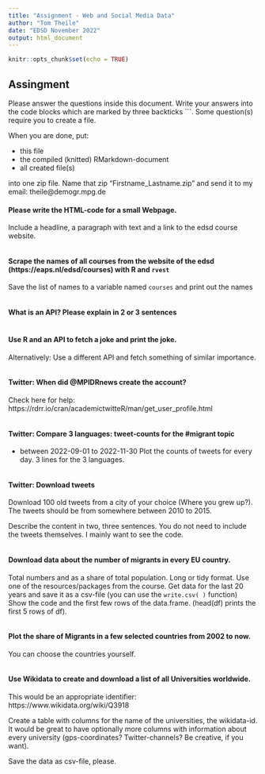 ```yaml
---
title: "Assignment - Web and Social Media Data"
author: "Tom Theile"
date: "EDSD November 2022"
output: html_document
---
```


```r
knitr::opts_chunk$set(echo = TRUE)
```

## Assingment

Please answer the questions inside this document. Write your answers into the
code blocks which are marked by three backticks ```. Some question(s) require you
to create a file.

When you are done, put:

 * this file
 * the compiled (knitted) RMarkdown-document
 * all created file(s)

into one zip file. Name that zip "Firstname_Lastname.zip" and send it to my email:
theile@demogr.mpg.de 



#### Please write the HTML-code for a small Webpage.
Include a headline, a paragraph with text and a link to the edsd course website.

```

```

#### Scrape the names of all courses from the website of the edsd (https://eaps.nl/edsd/courses) with R and `rvest`
Save the list of names to a variable named `courses` and print out the names

```R

```


#### What is an API? Please explain in 2 or 3 sentences

```

```

#### Use R and an API to fetch a joke and print the joke.

Alternatively: Use a different API and fetch something of similar importance.

```R

```


#### Twitter: When did @MPIDRnews create the account?
Check here for help: https://rdrr.io/cran/academictwitteR/man/get_user_profile.html

```R

```

#### Twitter: Compare 3 languages: tweet-counts for the #migrant topic 

 * between 2022-09-01 to 2022-11-30
Plot the counts of tweets for every day. 3 lines for the 3 languages.

```R

```

#### Twitter: Download tweets

Download 100 old tweets from a city of your choice (Where you grew up?).
The tweets should be from somewhere between 2010 to 2015.

Describe the content in two, three sentences. You do not need to include
the tweets themselves. I mainly want to see the code.

```R

```

#### Download data about the number of migrants in every EU country.

Total numbers and as a share of total population.
Long or tidy format.
Use one of the resources/packages from the course.
Get data for the last 20 years and save it as a csv-file (you can use 
the `write.csv( )` function)
Show the code and the first few rows of the data.frame. (head(df) prints the
first 5 rows of df).

```R

```


#### Plot the share of Migrants in a few selected countries from 2002 to now.

You can choose the countries yourself.

```R

```




#### Use Wikidata to create and download a list of all Universities worldwide.

This would be an appropriate identifier: https://www.wikidata.org/wiki/Q3918 

Create a table with columns for the name of the universities, the wikidata-id.
It would be great to have optionally more columns with information about every 
university (gps-coordinates? Twitter-channels? Be creative, if you want).

Save the data as csv-file, please.
```

```
